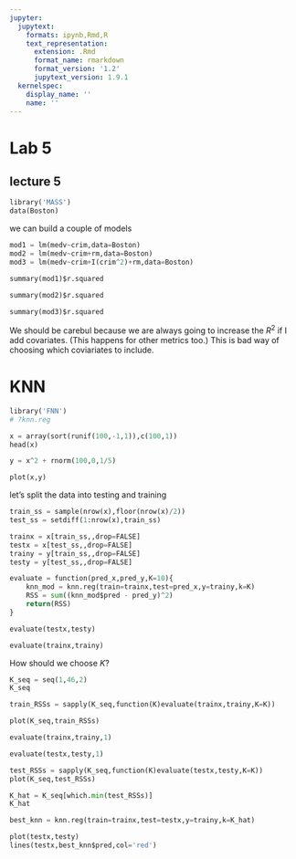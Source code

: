 ```yaml
---
jupyter:
  jupytext:
    formats: ipynb,Rmd,R
    text_representation:
      extension: .Rmd
      format_name: rmarkdown
      format_version: '1.2'
      jupytext_version: 1.9.1
  kernelspec:
    display_name: ''
    name: ''
---
```


# Lab 5


## lecture 5 

```python
library('MASS')
data(Boston)
```

we can build a couple of models

```python
mod1 = lm(medv~crim,data=Boston)
mod2 = lm(medv~crim+rm,data=Boston)
mod3 = lm(medv~crim+I(crim^2)+rm,data=Boston)
```

```python
summary(mod1)$r.squared
```

```python
summary(mod2)$r.squared
```

```python
summary(mod3)$r.squared
```

We should be carebul because we are always going to increase the $R^2$ if I add covariates. (This happens for other metrics too.) This is bad way of choosing which coviariates to include. 


# KNN

```python
library('FNN')
# ?knn.reg
```

```python
x = array(sort(runif(100,-1,1)),c(100,1))
head(x)
```

```python
y = x^2 + rnorm(100,0,1/5)
```

```python
plot(x,y)
```

let's split the data into testing and training

```python
train_ss = sample(nrow(x),floor(nrow(x)/2))
test_ss = setdiff(1:nrow(x),train_ss)
```

```python
trainx = x[train_ss,,drop=FALSE]
testx = x[test_ss,,drop=FALSE]
trainy = y[train_ss,,drop=FALSE]
testy = y[test_ss,,drop=FALSE]

evaluate = function(pred_x,pred_y,K=10){
    knn_mod = knn.reg(train=trainx,test=pred_x,y=trainy,k=K)
    RSS = sum((knn_mod$pred - pred_y)^2)
    return(RSS)
}
```

```python
evaluate(testx,testy)
```

```python
evaluate(trainx,trainy)
```

How should we choose $K$?

```python
K_seq = seq(1,46,2)
K_seq
```

```python
train_RSSs = sapply(K_seq,function(K)evaluate(trainx,trainy,K=K))
```

```python
plot(K_seq,train_RSSs)
```

```python
evaluate(trainx,trainy,1)
```

```python
evaluate(testx,testy,1)
```

```python
test_RSSs = sapply(K_seq,function(K)evaluate(testx,testy,K=K))
plot(K_seq,test_RSSs)
```

```python
K_hat = K_seq[which.min(test_RSSs)]
K_hat
```

```python
best_knn = knn.reg(train=trainx,test=testx,y=trainy,k=K_hat)
```

```python
plot(testx,testy)
lines(testx,best_knn$pred,col='red')
```
